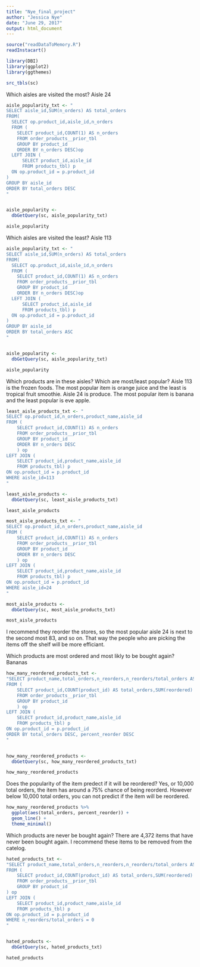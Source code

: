 ```yaml
---
title: "Nye_final_project"
author: "Jessica Nye"
date: "June 29, 2017"
output: html_document
---
```


```r
source("readDataToMemory.R")
readInstacart()

library(DBI)
library(ggplot2)
library(ggthemes)

src_tbls(sc)
```

Which aisles are visited the most? Aisle 24

```r
aisle_popularity_txt <- "
SELECT aisle_id,SUM(n_orders) AS total_orders
FROM(
  SELECT op.product_id,aisle_id,n_orders
  FROM (
    SELECT product_id,COUNT(1) AS n_orders
    FROM order_products__prior_tbl
    GROUP BY product_id
    ORDER BY n_orders DESC)op
  LEFT JOIN (
      SELECT product_id,aisle_id
      FROM products_tbl) p
  ON op.product_id = p.product_id
)
GROUP BY aisle_id
ORDER BY total_orders DESC
"


aisle_popularity <-
  dbGetQuery(sc, aisle_popularity_txt)

aisle_popularity
```

Which aisles are visited the least? Aisle 113


```r
aisle_popularity_txt <- "
SELECT aisle_id,SUM(n_orders) AS total_orders
FROM(
  SELECT op.product_id,aisle_id,n_orders
  FROM (
    SELECT product_id,COUNT(1) AS n_orders
    FROM order_products__prior_tbl
    GROUP BY product_id
    ORDER BY n_orders DESC)op
  LEFT JOIN (
      SELECT product_id,aisle_id
      FROM products_tbl) p
  ON op.product_id = p.product_id
)
GROUP BY aisle_id
ORDER BY total_orders ASC
"


aisle_popularity <-
  dbGetQuery(sc, aisle_popularity_txt)

aisle_popularity

```


Which products are in these aisles? Which are most/least popular?
Aisle 113 is the frozen foods. The most popular item is orange juice and the least is tropical fruit smoothie.
Aisle 24 is produce. The most popular item is banana and the least popular is eve apple.


```r
least_aisle_products_txt <- "
SELECT op.product_id,n_orders,product_name,aisle_id
FROM (
    SELECT product_id,COUNT(1) AS n_orders
    FROM order_products__prior_tbl
    GROUP BY product_id
    ORDER BY n_orders DESC
    ) op
LEFT JOIN (
    SELECT product_id,product_name,aisle_id
    FROM products_tbl) p
ON op.product_id = p.product_id
WHERE aisle_id=113
"

least_aisle_products <-
  dbGetQuery(sc, least_aisle_products_txt)

least_aisle_products
```
```r
most_aisle_products_txt <- "
SELECT op.product_id,n_orders,product_name,aisle_id
FROM (
    SELECT product_id,COUNT(1) AS n_orders
    FROM order_products__prior_tbl
    GROUP BY product_id
    ORDER BY n_orders DESC
    ) op
LEFT JOIN (
    SELECT product_id,product_name,aisle_id
    FROM products_tbl) p
ON op.product_id = p.product_id
WHERE aisle_id=24
"

most_aisle_products <-
  dbGetQuery(sc, most_aisle_products_txt)

most_aisle_products

```


I recommend they reorder the stores, so the most popular aisle 24 is next to the second most 83, and so on. That way the people who are picking the items off the shelf will be more efficiant.








Which products are most ordered and most likly to be bought again? Bananas
```r


how_many_reordered_products_txt <- 
"SELECT product_name,total_orders,n_reorders,n_reorders/total_orders AS percent_reorder
FROM (
    SELECT product_id,COUNT(product_id) AS total_orders,SUM(reordered) AS n_reorders
    FROM order_products__prior_tbl
    GROUP BY product_id
    ) op
LEFT JOIN (
    SELECT product_id,product_name,aisle_id
    FROM products_tbl) p
ON op.product_id = p.product_id
ORDER BY total_orders DESC, percent_reorder DESC
"


how_many_reordered_products <-
  dbGetQuery(sc, how_many_reordered_products_txt)

how_many_reordered_products

```

Does the popularity of the item predect if it will be reordered? Yes, or 10,000 total orders, the item has around a 75% chance of being reorderd. However below 10,000 total orders, you can not predict if the item will be reordered.

```r
how_many_reordered_products %>%
  ggplot(aes(total_orders, percent_reorder)) + 
  geom_line() +
  theme_minimal()


```

Which products are never be bought again? There are 4,372 items that have never been bought again. I recommend these items to be removed from the catelog.


```r
hated_products_txt <- 
"SELECT product_name,total_orders,n_reorders,n_reorders/total_orders AS percent_reorder
FROM (
    SELECT product_id,COUNT(product_id) AS total_orders,SUM(reordered) AS n_reorders
    FROM order_products__prior_tbl
    GROUP BY product_id
) op
LEFT JOIN (
    SELECT product_id,product_name,aisle_id
    FROM products_tbl) p
ON op.product_id = p.product_id
WHERE n_reorders/total_orders = 0
"


hated_products <-
  dbGetQuery(sc, hated_products_txt)

hated_products

```




